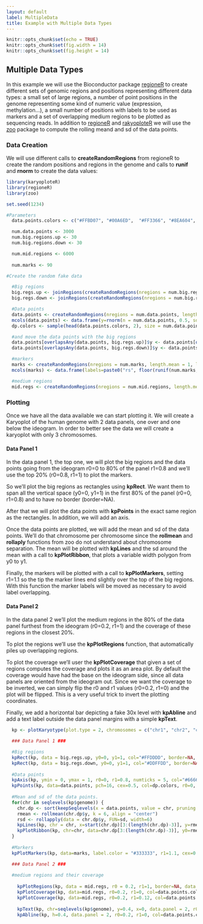 ```yaml
---
layout: default
label: MultipleData
title: Example with Multiple Data Types
---
```



```r
knitr::opts_chunk$set(echo = TRUE)
knitr::opts_chunk$set(fig.width = 14)
knitr::opts_chunk$set(fig.height = 14)
```

## Multiple Data Types

In this example we will use the Bioconductor package
[regioneR](http://bioconductor.org/packages/release/bioc/html/regioneR.html) to create 
different sets of genomic regions and positions representing different data types: 
a small set of large regions, a number of point positions in the genome representing 
some kind of numeric value (expression, methylation...), a small number of positions with
labels to be used as markers and a set of overlapping medium regions to be plotted as
sequencing reads. In addition to [regioneR](http://bioconductor.org/packages/release/bioc/html/regioneR.html)
and [rakyoploteR](http://bioconductor.org/packages/release/bioc/html/karyoploteR.html) we 
will use the [zoo](https://cran.r-project.org/package=zoo) package to compute the rolling 
meand and sd of the data points.

### Data Creation

We will use different calls to **createRandomRegions** from regioneR to create the random 
positions and regions in the genome and calls to **runif** and **rnorm** to create the data
values:

```r
library(karyoploteR)
library(regioneR)
library(zoo)

set.seed(1234)

#Parameters
  data.points.colors <- c("#FFBD07", "#00A6ED",  "#FF3366", "#8EA604", "#C200FB")

  num.data.points <- 3000
  num.big.regions.up <- 30
  num.big.regions.down <- 30

  num.mid.regions <- 6000
  
  num.marks <- 90

#Create the random fake data  

  #Big regions
  big.regs.up <- joinRegions(createRandomRegions(nregions = num.big.regions.up, length.mean = 20000000, length.sd = 10000000, non.overlapping = TRUE, mask=NA), min.dist = 1)
  big.regs.down <- joinRegions(createRandomRegions(nregions = num.big.regions.down, length.mean = 10000000, length.sd = 5000000, non.overlapping = TRUE, mask=big.regs.up), min.dist = 1)

  #Data points
  data.points <- createRandomRegions(nregions = num.data.points, length.mean = 1, length.sd = 0, non.overlapping = TRUE, mask=NA)
  mcols(data.points) <- data.frame(y=rnorm(n = num.data.points, 0.5, sd = 0.1))
  dp.colors <- sample(head(data.points.colors, 2), size = num.data.points, replace = TRUE)

  #and move the data points with the big regions
  data.points[overlapsAny(data.points, big.regs.up)]$y <- data.points[overlapsAny(data.points, big.regs.up)]$y + runif(n=numOverlaps(data.points, big.regs.up), min = 0.1, max=0.3)
  data.points[overlapsAny(data.points, big.regs.down)]$y <- data.points[overlapsAny(data.points, big.regs.down)]$y - runif(n=numOverlaps(data.points, big.regs.down), min = 0.1, max=0.3)

  #markers
  marks <- createRandomRegions(nregions = num.marks, length.mean = 1, length.sd = 0)
  mcols(marks) <- data.frame(labels=paste0("rs", floor(runif(num.marks, min = 10000, max=99999))))

  #medium regions
  mid.regs <- createRandomRegions(nregions = num.mid.regions, length.mean = 5000000, length.sd = 1000000)

```


### Plotting

Once we have all the data available we can start plotting it. We will create a Karyoplot of 
the human genome with 2 data panels, one over and one below the ideogram. In order to 
better see the data we will create a karyoplot with only 3 chromosomes.

#### Data Panel 1

In the data panel 1, the top one, we will plot the big regions and the data points going from
the ideogram r0=0 to 80% of the panel r1=0.8 and we'll use the top 20% (r0=0.8, r1=1) to plot
the markers.

So we'll plot the big regions as rectangles using **kpRect**. We want them to span all the 
vertical space (y0=0, y1=1) in the first 80% of the panel (r0=0, r1=0.8) and to have no border
(border=NA). 

After that we will plot the data points with **kpPoints** in the exact same region as the 
rectangles. In addition, we will add an axis. 

Once the data points are plotted, we will add the mean and sd of the data points. We'll do 
that chromosome per chromosome since the **rollmean** and **rollaply** functions from zoo 
do not understand about chromosome separation. The mean will be plotted with **kpLines** 
and the sd around the mean with a call to **kpPlotRibbon**, that plots a variable width 
polygon from y0 to y1.

Finally, the markers will be plotted with a call to **kpPlotMarkers**, setting 
r1=1.1 so the tip the marker lines end slightly over the top of the big regions. 
With this function the marker labels will be moved as necessary to avoid label 
overlapping.


#### Data Panel 2

In the data panel 2 we'll plot the medium regions in the 80% of the data panel furthest from 
the ideogram (r0=0.2, r1=1) and the coverage of these regions in the closest 20%.

To plot the regions we'll use the **kpPlotRegions** function, that automatically piles up
overlapping regions.

To plot the coverage we'll user the **kpPlotCoverage** that given a set of regions computes 
the coverage and plots it as an area plot. By default the coverage would have had the base
on the ideogram side, since all data panels are oriented from the ideogram out. Since we want
the coverage to be inverted, we can simply flip the r0 and r1 values (r0=0.2, r1=0) and the
plot will be flipped. This is a very useful trick to invert the plotting coordinates.

Finally, we add a horizontal bar depicting a fake 30x level with **kpAbline** and add a text
label outside the data panel margins with a simple **kpText**.

```r
  kp <- plotKaryotype(plot.type = 2, chromosomes = c("chr1", "chr2", "chr3"))

  ### Data Panel 1 ###

  #Big regions
  kpRect(kp, data = big.regs.up, y0=0, y1=1, col="#FFDDDD", border=NA, r0=0, r1=0.8)
  kpRect(kp, data = big.regs.down, y0=0, y1=1, col="#DDFFDD", border=NA, r0=0, r1=0.8)
  
  #Data points
  kpAxis(kp, ymin = 0, ymax = 1, r0=0, r1=0.8, numticks = 5, col="#666666", cex=0.5)
  kpPoints(kp, data=data.points, pch=16, cex=0.5, col=dp.colors, r0=0, r1=0.8)
  
  #Mean and sd of the data points.  
  for(chr in seqlevels(kp$genome)) {
    chr.dp <- sort(keepSeqlevels(x = data.points, value = chr, pruning.mode = "coarse"))
    rmean <- rollmean(chr.dp$y, k = 6, align = "center")  
    rsd <- rollapply(data = chr.dp$y, FUN=sd, width=6)
    kpLines(kp, chr = chr, x=start(chr.dp)[3:(length(chr.dp)-3)], y=rmean, col=data.points.colors[3], r0=0, r1=0.8)
    kpPlotRibbon(kp, chr=chr, data=chr.dp[3:(length(chr.dp)-3)], y0=rmean-rsd, y1=rmean+rsd, r0=0, r1=0.8, col="#FF336633", border=NA)
  }
    
  #Markers
  kpPlotMarkers(kp, data=marks, label.color = "#333333", r1=1.1, cex=0.5, label.margin = 5)

  ### Data Panel 2 ###
    
  #medium regions and their coverage
    
    kpPlotRegions(kp, data = mid.regs, r0 = 0.2, r1=1, border=NA, data.panel=2)
    kpPlotCoverage(kp, data=mid.regs, r0=0.2, r1=0, col=data.points.colors[2], data.panel = 2)
    kpPlotCoverage(kp, data=mid.regs, r0=0.2, r1=0.12, col=data.points.colors[1], data.panel = 2)
    
    kpText(kp, chr=seqlevels(kp$genome), y=0.4, x=0, data.panel = 2, r0=0.2, r1=0, col="#444444", label="30x", cex=0.8, pos=2)
    kpAbline(kp, h=0.4, data.panel = 2, r0=0.2, r1=0, col=data.points.colors[3])
    

```



